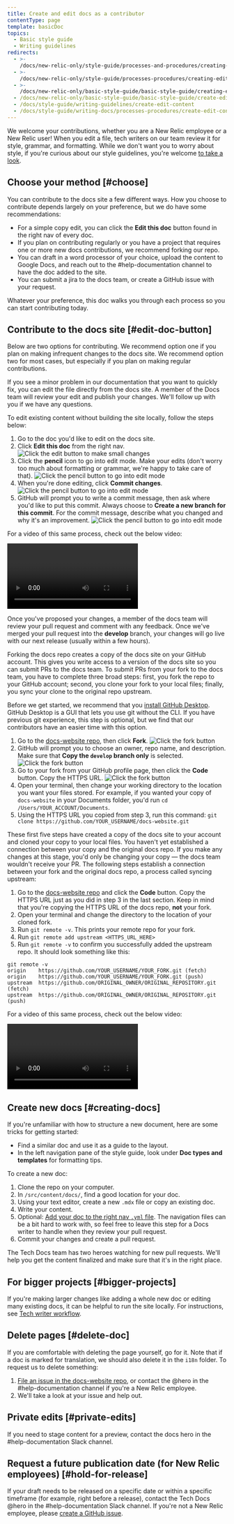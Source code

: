 ```yaml
---
title: Create and edit docs as a contributor
contentType: page
template: basicDoc
topics:
  - Basic style guide
  - Writing guidelines
redirects:
  - >-
    /docs/new-relic-only/style-guide/processes-and-procedures/creating-and-editing-content
  - >-
    /docs/new-relic-only/style-guide/processes-procedures/creating-editing-content
  - >-
    /docs/new-relic-only/basic-style-guide/basic-style-guide/creating-editing-content
  - /docs/new-relic-only/basic-style-guide/basic-style-guide/create-edit-content
  - /docs/style-guide/writing-guidelines/create-edit-content
  - /docs/style-guide/writing-docs/processes-procedures/create-edit-content
---
```









We welcome your contributions, whether you are a New Relic employee or a New Relic user! When you edit a file, tech writers on our team review it for style, grammar, and formatting. While we don't want you to worry about style, if you're curious about our style guidelines, you're welcome [to take a look](/docs/style-guide/get-started/introduction-style-guide/).

## Choose your method [#choose]

You can contribute to the docs site a few different ways. How you choose to contribute depends largely on your preference, but we do have some recommendations:

* For a simple copy edit, you can click the **Edit this doc** button found in the right nav of every doc.
* If you plan on contributing regularly or you have a project that requires one or more new docs contributions, we recommend forking our repo.
* You can draft in a word processor of your choice, upload the content to Google Docs, and reach out to the #help-documentation channel to have the doc added to the site.
* You can submit a jira to the docs team, or create a GitHub issue with your request.

Whatever your preference, this doc walks you through each process so you can start contributing today. 

## Contribute to the docs site [#edit-doc-button]

Below are two options for contributing. We recommend option one if you plan on making infrequent changes to the docs site. We recommend option two for most cases, but especially if you plan on making regular contributions.   

<CollapserGroup>
    <Collapser
        id="simple-edit"
        title="Option 1: Make a simple change from the docs site"
    >
If you see a minor problem in our documentation that you want to quickly fix, you can edit the file directly from the docs site. A member of the Docs team will review your edit and publish your changes. We'll follow up with you if we have any questions.

To edit existing content without building the site locally, follow the steps below:

1. Go to the doc you'd like to edit on the docs site.
2. Click **Edit this doc** from the right nav.
    <img
    title="Make small changes to a doc"
    alt="Click the edit button to make small changes"
    src={styleguideEditDoc}
    />
3. Click the **pencil** icon to go into edit mode. Make your edits (don't worry too much about formatting or grammar, we're happy to take care of that).
    <img
    title="Click the pencil button"
    alt="Click the pencil button to go into edit mode"
    src={styleguidePencilButton}
    /> 
4. When you're done editing, click **Commit changes**.
    <img
    title="Commit your changes"
    alt="Click the pencil button to go into edit mode"
    src={styleguideCommitChanges}
    />
5. GitHub will prompt you to write a commit message, then ask where you'd like to put this commit. Always choose to **Create a new branch for this commit**. For the commit message, describe what you changed and why it's an improvement. 
    <img
    title="Write a commit message"
    alt="Click the pencil button to go into edit mode"
    src={styleguideCommitMessage}
    />

For a video of this same process, check out the below video:

<Video
  type="wistia"
  id="7hg3erav5p"
/>

Once you've proposed your changes, a member of the docs team will review your pull request and comment with any feedback. Once we've merged your pull request into the **develop** branch, your changes will go live with our next release (usually within a few hours).
    </Collapser>
    <Collapser
        id="fork-sync"
        title="Option 2: Fork our repo"
    >

Forking the docs repo creates a copy of the docs site on your GitHub account. This gives you write access to a version of the docs site so you can submit PRs to the docs team. To submit PRs from your fork to the docs team, you have to complete three broad steps: first, you fork the repo to your GitHub account; second, you clone your fork to your local files; finally, you sync your clone to the original repo upstream. 

Before we get started, we recommend that you [install GitHub Desktop](https://desktop.github.com/). GitHub Desktop is a GUI that lets you use git without the CLI. If you have previous git experience, this step is optional, but we find that our contributors have an easier time with this option. 

1. Go to the [docs-website repo](https://github.com/newrelic/docs-website), then click **Fork**.
    <img
    title="Fork the docs repo"
    alt="Click the fork button"
    src={styleguideForkRepo}
    />
2. GitHub will prompt you to choose an owner, repo name, and description. Make sure that **Copy the `develop` branch only** is selected.
    <img
    title="Fork the docs repo"
    alt="Click the fork button"
    src={styleguideForkModal}
    />
3. Go to your fork from your GitHub profile page, then click the **Code** button. Copy the HTTPS URL. 
    <img
    title="Fork the docs repo"
    alt="Click the fork button"
    src={styleguideCloneFork}
    />
4. Open your terminal, then change your working directory to the location you want your files stored. For example, if you wanted your copy of `docs-website` in your Documents folder, you'd run `cd /Users/YOUR_ACCOUNT/Documents`.
5. Using the HTTPS URL you copied from step 3, run this command: `git clone https://github.com/YOUR_USERNAME/docs-website.git`

These first five steps have created a copy of the docs site to your account and cloned your copy to your local files. You haven't yet established a connection between your copy and the original docs repo. If you make any changes at this stage, you'd only be changing your copy — the docs team wouldn't receive your PR. The following steps establish a connection between your fork and the original docs repo, a process called syncing upstream:

1. Go to the [docs-website repo](https://github.com/newrelic/docs-website) and click the **Code** button. Copy the HTTPS URL just as you did in step 3 in the last section. Keep in mind that you're copying the HTTPS URL of the docs repo, **not** your fork.
2. Open your terminal and change the directory to the location of your cloned fork.
3. Run `git remote -v`. This prints your remote repo for your fork.
4. Run `git remote add upstream <HTTPS_URL_HERE>`
5. Run `git remote -v` to confirm you successfully added the upstream repo. It should look something like this:

```git
git remote -v
origin    https://github.com/YOUR_USERNAME/YOUR_FORK.git (fetch)
origin    https://github.com/YOUR_USERNAME/YOUR_FORK.git (push)
upstream  https://github.com/ORIGINAL_OWNER/ORIGINAL_REPOSITORY.git (fetch)
upstream  https://github.com/ORIGINAL_OWNER/ORIGINAL_REPOSITORY.git (push)
```

For a video of this same process, check out the below video:

<Video
  type="wistia"
  id="poyranqlgs"
/>    
</Collapser>
</CollapserGroup>

## Create new docs [#creating-docs]

If you're unfamiliar with how to structure a new document, here are some tricks for getting started:

* Find a similar doc and use it as a guide to the layout.
* In the left navigation pane of the style guide, look under **Doc types and templates** for formatting tips.

To create a new doc:

1. Clone the repo on your computer.
2. In `/src/content/docs/`, find a good location for your doc.
3. Using your text editor, create a new `.mdx` file or copy an existing doc.
4. Write your content.
5. Optional: [Add your doc to the right nav `.yml` file](/docs/style-guide/processes-procedures/understand-edit-docs-site-structure/). The navigation files can be a bit hard to work with, so feel free to leave this step for a Docs writer to handle when they review your pull request.
6. Commit your changes and create a pull request.

The Tech Docs team has two heroes watching for new pull requests. We'll help you get the content finalized and make sure that it's in the right place.

## For bigger projects [#bigger-projects]

If you're making larger changes like adding a whole new doc or editing many existing docs, it can be helpful to run the site locally. For instructions, see [Tech writer workflow](/docs/style-guide/writer-workflow/tech-writer-workflow/).

## Delete pages [#delete-doc]

If you are comfortable with deleting the page yourself, go for it. Note that if a doc is marked for translation, we should also delete it in the `i18n` folder. To request us to delete something:

1. [File an issue in the docs-website repo](https://github.com/newrelic/docs-website/issues/new/choose), or contact the @hero in the #help-documentation channel if you're a New Relic employee.
2. We'll take a look at your issue and help out.

## Private edits [#private-edits]

If you need to stage content for a preview, contact the docs hero in the #help-documentation Slack channel.

## Request a future publication date (for New Relic employees) [#hold-for-release]

If your draft needs to be released on a specific date or within a specific timeframe (for example, right before a release), contact the Tech Docs @hero in the #help-documentation Slack channel. If you're not a New Relic employee, please [create a GitHub issue](https://github.com/newrelic/docs-website/issues/new/choose).
